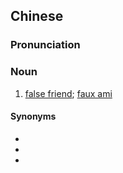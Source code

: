 {{also|伪友}}
==Chinese==
{{zh-forms|s=伪友}}

===Pronunciation===
{{zh-pron
|m=伪yǒu
|cat=n
}}

===Noun===
{{zh-noun}}

# [[false friend]]; [[faux ami]]

====Synonyms====
* {{zh-l|假等義}}
* {{zh-l|假朋友}}
* {{zh-l|假友}}